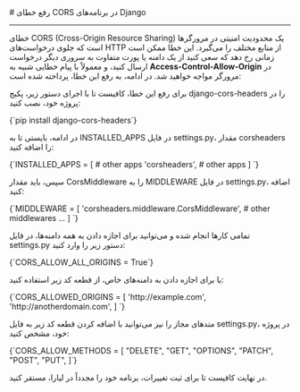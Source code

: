 

<Layout>
<Head>
<title>مستندات رفع خطای CORS در Django - لیارا</title>
</Head>
# رفع خطای CORS در برنامه‌های Django
<hr className="mb-2" />
خطای CORS (Cross-Origin Resource Sharing) یک محدودیت امنیتی در مرورگرها است که جلوی درخواست‌های HTTP از منابع مختلف را می‌گیرد. 
این خطا ممکن است زمانی رخ دهد که سعی کنید از یک دامنه یا پورت متفاوت به سروری دیگر درخواست ارسال کنید، و معمولاً با پیام خطایی شبیه به <b>Access-Control-Allow-Origin</b> در مرورگر مواجه خواهید شد. در ادامه، به رفع این خطا، پرداخته شده است:
<div className="h-2" />

برای رفع این خطا، کافیست تا با اجرای دستور زیر، پکیج <Important>django-cors-headers</Important> را در پروژه خود، نصب کنید:
<div className="h-2" />
<div dir='ltr'>
    <Highlight className="bash">
      {`pip install django-cors-headers`}
    </Highlight>
</div>
<div className="h-2" />

در ادامه، بایستی تا به <Important>INSTALLED_APPS</Important> در فایل <Important>settings.py</Important>، مقدار <Important>corsheaders</Important> را اضافه کنید:

<div className="h-2" />
<div dir='ltr'>
    <Highlight className="python">
      {`INSTALLED_APPS = [
    # other apps
    'corsheaders',
    # other apps
]
`}
    </Highlight>
</div>
<div className="h-2" />

سپس، باید مقدار <Important>CorsMiddleware</Important> را به <Important>MIDDLEWARE</Important> در فایل <Important>settings.py</Important>، اضافه کنید:


<div className="h-2" />
<div dir='ltr'>
    <Highlight className="bash">
      {`MIDDLEWARE = [
    'corsheaders.middleware.CorsMiddleware',
    # other middlewares ...
]
`}
    </Highlight>
</div>
<div className="h-2" />

تمامی کارها انجام شده و می‌توانید برای اجازه دادن به همه دامنه‌ها، در فایل <Important>settings.py</Important> دستور زیر را وارد کنید:

<div className="h-2" />
<div dir='ltr'>
    <Highlight className="python">
      {`CORS_ALLOW_ALL_ORIGINS = True`}
    </Highlight>
</div>
<div className="h-2" />

یا برای اجازه دادن به دامنه‌های خاص، از قطعه کد زیر استفاده کنید:
<div className="h-2" />
<div dir='ltr'>
    <Highlight className="python">
      {`CORS_ALLOWED_ORIGINS = [
    'http://example.com',
    'http://anotherdomain.com',
]
`}
    </Highlight>
</div>
<div className="h-2" />

متدهای مجاز را نیز می‌توانید با اضافه کردن قطعه کد زیر به فایل <Important>settings.py</Important>، در پروژه خود، مشخص کنید:
<div className="h-2" />
<div dir='ltr'>
    <Highlight className="python">
      {`CORS_ALLOW_METHODS = [
  "DELETE",
  "GET",
  "OPTIONS",
  "PATCH",
  "POST",
  "PUT",
]`}
    </Highlight>
</div>
<div className="h-2" />

در نهایت کافیست تا برای ثبت تغییرات، برنامه خود را مجدداً در لیارا، مستقر کنید.

</Layout>